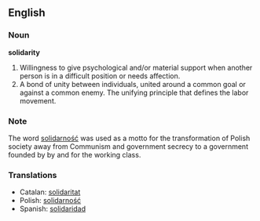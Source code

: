 ==English==

===Noun===
'''solidarity'''
# Willingness to give psychological and/or material support when another person is in a difficult position or needs affection.
# A bond of unity between individuals, united around a common goal or against a common enemy.  The unifying principle that defines the labor movement.

===Note===
The word [[solidarność]] was used as a motto for the transformation of Polish society away from Communism and government secrecy to a government founded by by and for the working class.

===Translations===
*Catalan: [[solidaritat]]
*Polish: [[solidarność]]
*Spanish: [[solidaridad]]